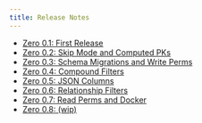 ```yaml
---
title: Release Notes
---
```


- [Zero 0.1: First Release](/docs/release-notes/0.1)
- [Zero 0.2: Skip Mode and Computed PKs](/docs/release-notes/0.2)
- [Zero 0.3: Schema Migrations and Write Perms](/docs/release-notes/0.3)
- [Zero 0.4: Compound Filters](/docs/release-notes/0.4)
- [Zero 0.5: JSON Columns](/docs/release-notes/0.5)
- [Zero 0.6: Relationship Filters](/docs/release-notes/0.6)
- [Zero 0.7: Read Perms and Docker](/docs/release-notes/0.7)
- [Zero 0.8: (wip)](/docs/release-notes/0.8)
